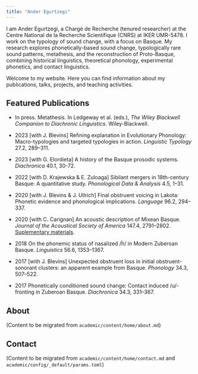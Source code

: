 ```yaml
---
title: "Ander Egurtzegi"
---
```


I am Ander Egurtzegi, a Chargé de Recherche (tenured researcher) at the Centre National de la Recherche Scientifique (CNRS) at IKER UMR-5478. I work on the typology of sound change, with a focus on Basque. My research explores phonetically-based sound change, typologically rare sound patterns, metathesis, and the reconstruction of Proto-Basque, combining historical linguistics, theoretical phonology, experimental phonetics, and contact linguistics.

Welcome to my website. Here you can find information about my publications, talks, projects, and teaching activities.

## Featured Publications

*   In press. Metathesis. In Ledgeway et al. (eds.), _The Wiley Blackwell Companion to Diachronic Linguistics_. Wiley-Blackwell. [<i class = "ai ai-open-access ai-lg"></i>](publications/pdfs/MetathesisDiaComEgurtzegi.pdf)

*   2023 [with J. Blevins] Refining explanation in Evolutionary Phonology: Macro-typologies and targeted typologies in action. _Linguistic Typology_ 27.2, 289–311. [<i class = "ai ai-doi ai-lg"></i>](https://doi.org/10.1515/lingty-2021-0036) [<i class = "ai ai-open-access ai-lg"></i>](https://www.degruyter.com/document/doi/10.1515/lingty-2021-0036)

*   2023 [with G. Elordieta] A history of the Basque prosodic systems. _Diachronica_ 40.1, 30-72. [<i class = "ai ai-doi ai-lg"></i>](http://doi.org/10.1075/dia.20066.egu) [<i class = "ai ai-open-access ai-lg"></i>](https://www.jbe-platform.com/content/journals/10.1075/dia.20066.egu)

*   2022 [with D. Krajewska & E. Zuloaga] Sibilant mergers in 18th-century Basque: A quantitative study. _Phonological Data & Analysis_ 4.5, 1–31. [<i class = "ai ai-doi ai-lg"></i>](https://doi.org/10.3765/pda.v4art5.67) [<i class = "ai ai-open-access ai-lg"></i>](https://phondata.org/index.php/pda/article/view/67/43) [<i class = "ai ai-osf ai-lg"></i>](https://osf.io/t6a7w/)

*   2020 [with J. Blevins & J. Ullrich] Final obstruent voicing in Lakota: Phonetic evidence and phonological implications. _Language_ 96.2, 294–337. [<i class = "ai ai-doi ai-lg"></i>](https://doi.org/10.1353/lan.2020.0022) [<i class = "ai ai-open-access ai-lg"></i>](https://www.linguisticsociety.org/sites/default/files/05_96.2Blevins_reduced-ed.pdf)

*   2020 [with C. Carignan] An acoustic description of Mixean Basque. _Journal of the Acoustical Society of America_ 147.4, 2791–2802. [<i class = "ai ai-doi ai-lg"></i>](https://doi.org/10.1121/10.0000996) [<i class = "ai ai-open-access ai-lg"></i>](https://asa.scitation.org/doi/pdf/10.1121/10.0000996) [Suplementary materials<i class = "ai ai-open-access ai-lg"></i>](https://asa.scitation.org/doi/suppl/10.1121/10.0000996/suppl_file/supppub1.pdf).

*   2018 On the phonemic status of nasalized /h̃/ in Modern Zuberoan Basque. _Linguistics_ 56.6, 1353–1367. [<i class = "ai ai-doi ai-lg"></i>](https://doi.org/10.1515/ling-2018-0024) [<i class = "ai ai-open-access ai-lg"></i>](/static/files/egurtzegi_2018_linguistics.pdf)

*   2017 [with J. Blevins] Unexpected obstruent loss in initial obstruent-sonorant clusters: an apparent example from Basque. _Phonology_ 34.3, 507–522. [<i class = "ai ai-doi ai-lg"></i>](https://doi.org/10.1017/S0952675717000264) [<i class = "ai ai-open-access ai-lg"></i>](/static/files/blevins_egurtzegi2017phonology.pdf)

*   2017 Phonetically conditioned sound change: Contact induced /u/-fronting in Zuberoan Basque. _Diachronica_ 34.3, 331–367. [<i class = "ai ai-doi ai-lg"></i>](https://doi.org/10.1075/dia.34.3.02egu) [<i class = "ai ai-open-access ai-lg"></i>](/static/files/Egurtzegi-u-fronting-preprint.pdf)

## About {#about}

(Content to be migrated from `academic/content/home/about.md`)

## Contact {#contact}

(Content to be migrated from `academic/content/home/contact.md` and `academic/config/_default/params.toml`)
